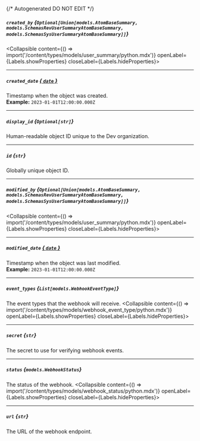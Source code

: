 {/* Autogenerated DO NOT EDIT  */}

##### `created_by` *{`Optional[Union[models.AtomBaseSummary, models.SchemasRevUserSummaryAtomBaseSummary, models.SchemasSysUserSummaryAtomBaseSummary]]`}*
<Collapsible content={() => import('/content/types/models/user_summary/python.mdx')} openLabel={Labels.showProperties} closeLabel={Labels.hideProperties}>
</Collapsible>

---
##### `created_date` [*{ `date` }*](https://docs.python.org/3/library/datetime.html#date-objects)
Timestamp when the object was created.
<br/>
**Example:** `2023-01-01T12:00:00.000Z`

---
##### `display_id` *{`Optional[str]`}*
Human\-readable object ID unique to the Dev organization.

---
##### `id` *{`str`}*
Globally unique object ID.

---
##### `modified_by` *{`Optional[Union[models.AtomBaseSummary, models.SchemasRevUserSummaryAtomBaseSummary, models.SchemasSysUserSummaryAtomBaseSummary]]`}*
<Collapsible content={() => import('/content/types/models/user_summary/python.mdx')} openLabel={Labels.showProperties} closeLabel={Labels.hideProperties}>
</Collapsible>

---
##### `modified_date` [*{ `date` }*](https://docs.python.org/3/library/datetime.html#date-objects)
Timestamp when the object was last modified.
<br/>
**Example:** `2023-01-01T12:00:00.000Z`

---
##### `event_types` *{`List[models.WebhookEventType]`}*
The event types that the webhook will receive.
<Collapsible content={() => import('/content/types/models/webhook_event_type/python.mdx')} openLabel={Labels.showProperties} closeLabel={Labels.hideProperties}>
</Collapsible>

---
##### `secret` *{`str`}*
The secret to use for verifying webhook events.

---
##### `status` *{`models.WebhookStatus`}*
The status of the webhook.
<Collapsible content={() => import('/content/types/models/webhook_status/python.mdx')} openLabel={Labels.showProperties} closeLabel={Labels.hideProperties}>
</Collapsible>

---
##### `url` *{`str`}*
The URL of the webhook endpoint.


